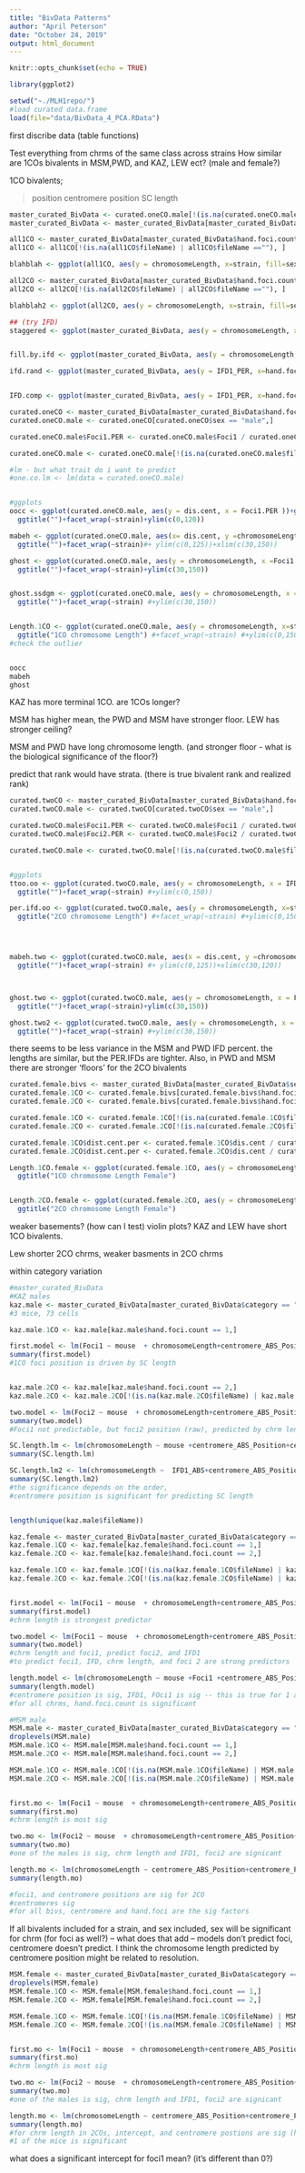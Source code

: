 ```yaml
---
title: "BivData Patterns"
author: "April Peterson"
date: "October 24, 2019"
output: html_document
---
```


```r
knitr::opts_chunk$set(echo = TRUE)
```


```r

library(ggplot2)

setwd("~./MLH1repo/")
#load curated data.frame
load(file="data/BivData_4_PCA.RData")
```


first discribe data (table functions)



Test everything from chrms of the same class across strains
How similar are 1COs bivalents in MSM,PWD, and KAZ, LEW ect?
(male and female?)


1CO bivalents; 

> position
> centromere position
> SC length



```r

master_curated_BivData <- curated.oneCO.male[!(is.na(curated.oneCO.male$fileName) | curated.oneCO.male$fileName ==""), ]
master_curated_BivData <- master_curated_BivData[master_curated_BivData$hand.foci.count != 8,]

all1CO <- master_curated_BivData[master_curated_BivData$hand.foci.count == 1,]
all1CO <- all1CO[!(is.na(all1CO$fileName) | all1CO$fileName ==""), ]

blahblah <- ggplot(all1CO, aes(y = chromosomeLength, x=strain, fill=sex))+geom_boxplot(aes(alpha=0.5))+geom_jitter(aes(alpha=0.2))+  ggtitle("1COs male and females") +ylim(c(30,250))

all2CO <- master_curated_BivData[master_curated_BivData$hand.foci.count == 2,]
all2CO <- all2CO[!(is.na(all2CO$fileName) | all2CO$fileName ==""), ]

blahblah2 <- ggplot(all2CO, aes(y = chromosomeLength, x=strain, fill=sex))+geom_boxplot(aes(alpha=0.5))+geom_jitter(aes(alpha=0.2))+  ggtitle("2COs male and females")+ ylim(c(30,250))

## (try IFD)
staggered <- ggplot(master_curated_BivData, aes(y = chromosomeLength, x=hand.foci.count, color=mouse))+geom_jitter(aes(alpha=0.2))+ facet_wrap(strain~sex)+ ggtitle("")+theme(legend.position="none") #+ ylim(c(30,250))


fill.by.ifd <- ggplot(master_curated_BivData, aes(y = chromosomeLength, x=hand.foci.count, color=IFD1_PER))+geom_jitter(aes(alpha=0.2))+ facet_wrap(strain~sex)+ ggtitle("SC length Fill by IFD")#+theme(legend.position="none") #+ ylim(c(30,250))

ifd.rand <- ggplot(master_curated_BivData, aes(y = IFD1_PER, x=hand.foci.count, color=strain))+geom_jitter(aes(alpha=0.2))+ facet_wrap(~sex)+ ggtitle("SC length Fill by IFD")#+theme(legend.position="none") #+ ylim(c(30,250))


IFD.comp <- ggplot(master_curated_BivData, aes(y = IFD1_PER, x=hand.foci.count, color=mouse))+geom_jitter(aes(alpha=0.2))+ facet_wrap(strain~sex)+ ggtitle("IFD1 distributions")+theme(legend.position="none")

```




```r

curated.oneCO <- master_curated_BivData[master_curated_BivData$hand.foci.count == 1,]
curated.oneCO.male <- curated.oneCO[curated.oneCO$sex == "male",]

curated.oneCO.male$Foci1.PER <- curated.oneCO.male$Foci1 / curated.oneCO.male$chromosomeLength

curated.oneCO.male <- curated.oneCO.male[!(is.na(curated.oneCO.male$fileName) | curated.oneCO.male$fileName ==""), ]

#lm - but what trait do i want to predict
#one.co.lm <- lm(data = curated.oneCO.male)


#ggplots
oocc <- ggplot(curated.oneCO.male, aes(y = dis.cent, x = Foci1.PER ))+geom_jitter()+
  ggtitle("")+facet_wrap(~strain)+ylim(c(0,120))

mabeh <- ggplot(curated.oneCO.male, aes(x= dis.cent, y =chromosomeLength ))+geom_jitter()+
  ggtitle("")+facet_wrap(~strain)#+ ylim(c(0,125))+xlim(c(30,150))

ghost <- ggplot(curated.oneCO.male, aes(y = chromosomeLength, x =Foci1.PER ))+geom_jitter()+
  ggtitle("")+facet_wrap(~strain)+ylim(c(30,150))


ghost.ssdgm <- ggplot(curated.oneCO.male, aes(y = chromosomeLength, x = Foci1.PER ))+geom_jitter()+
  ggtitle("")+facet_wrap(~strain) #+ylim(c(30,150))


Length.1CO <- ggplot(curated.oneCO.male, aes(y = chromosomeLength, x=strain))+geom_boxplot(aes(alpha=0.5))+geom_jitter()+
  ggtitle("1CO chromosome Length") #+facet_wrap(~strain) #+ylim(c(0,150))
#check the outlier


oocc
mabeh
ghost
```

KAZ has more terminal 1CO. 
are 1COs longer?

MSM has higher mean, the PWD and MSM have stronger floor. LEW has stronger ceiling?


MSM and PWD have long chromosome length. (and stronger floor - what is the biological significance of the floor?) 

predict that rank would have strata. (there is true bivalent rank and realized rank)


```r

curated.twoCO <- master_curated_BivData[master_curated_BivData$hand.foci.count == 2,]
curated.twoCO.male <- curated.twoCO[curated.twoCO$sex == "male",]

curated.twoCO.male$Foci1.PER <- curated.twoCO.male$Foci1 / curated.twoCO.male$chromosomeLength
curated.twoCO.male$Foci2.PER <- curated.twoCO.male$Foci2 / curated.twoCO.male$chromosomeLength

curated.twoCO.male <- curated.twoCO.male[!(is.na(curated.twoCO.male$fileName) | curated.twoCO.male$fileName ==""), ]


#ggplots
ttoo.oo <- ggplot(curated.twoCO.male, aes(y = chromosomeLength, x = IFD1 ))+geom_jitter()+
  ggtitle("")+facet_wrap(~strain) #+ylim(c(0,150))

per.ifd.oo <- ggplot(curated.twoCO.male, aes(y = chromosomeLength, x=strain))+geom_boxplot(aes(alpha=0.5))+geom_jitter()+
  ggtitle("2CO chromosome Length") #+facet_wrap(~strain) #+ylim(c(0,150))




mabeh.two <- ggplot(curated.twoCO.male, aes(x = dis.cent, y =chromosomeLength ))+geom_jitter()+
  ggtitle("")+facet_wrap(~strain) #+ ylim(c(0,125))+xlim(c(30,120))



ghost.two <- ggplot(curated.twoCO.male, aes(y = chromosomeLength, x = Foci1.PER ))+geom_jitter()+
  ggtitle("")+facet_wrap(~strain)+ylim(c(30,150))

ghost.two2 <- ggplot(curated.twoCO.male, aes(y = chromosomeLength, x = Foci2.PER ))+geom_jitter()+
  ggtitle("")+facet_wrap(~strain) #+ylim(c(30,150))

```


there seems to be less variance in the MSM and PWD IFD percent. the lengths are similar, but the PER.IFDs are tighter.
Also, in PWD and MSM there are stronger 'floors' for the 2CO bivalents


```r

curated.female.bivs <- master_curated_BivData[master_curated_BivData$sex == "female",]
curated.female.1CO <- curated.female.bivs[curated.female.bivs$hand.foci.count == 1,]
curated.female.2CO <- curated.female.bivs[curated.female.bivs$hand.foci.count == 2,]

curated.female.1CO <- curated.female.1CO[!(is.na(curated.female.1CO$fileName) | curated.female.1CO$fileName ==""), ]
curated.female.2CO <- curated.female.2CO[!(is.na(curated.female.2CO$fileName) | curated.female.2CO$fileName ==""), ]

curated.female.1CO$dist.cent.per <- curated.female.1CO$dis.cent / curated.female.1CO$chromosomeLength
curated.female.2CO$dist.cent.per <- curated.female.2CO$dis.cent / curated.female.2CO$chromosomeLength

Length.1CO.female <- ggplot(curated.female.1CO, aes(y = chromosomeLength, x=strain))+geom_boxplot(aes(alpha=0.5))+geom_jitter(aes(color=dis.cent))+
  ggtitle("1CO chromosome Length Female") 


Length.2CO.female <- ggplot(curated.female.2CO, aes(y = chromosomeLength, x=strain))+geom_boxplot(aes(alpha=0.5))+geom_jitter(aes(color=dist.cent.per))+
  ggtitle("2CO chromosome Length Female") 

```

weaker basements? (how can I test) violin plots?
KAZ and LEW have short 1CO bivalents.


Lew shorter 2CO chrms, 
weaker basments in 2CO chrms


within category variation

```r
#master_curated_BivData
#KAZ males
kaz.male <- master_curated_BivData[master_curated_BivData$category == "KAZ male",]
#3 mice, 73 cells

kaz.male.1CO <- kaz.male[kaz.male$hand.foci.count == 1,]

first.model <- lm(Foci1 ~ mouse  + chromosomeLength+centromere_ABS_Position+centromere_PER_Position+avergeRED,  data=kaz.male.1CO)
summary(first.model)
#1CO foci position is driven by SC length


kaz.male.2CO <- kaz.male[kaz.male$hand.foci.count == 2,]
kaz.male.2CO <- kaz.male.2CO[!(is.na(kaz.male.2CO$fileName) | kaz.male.2CO$fileName==""), ]

two.model <- lm(Foci2 ~ mouse  + chromosomeLength+centromere_ABS_Position+centromere_PER_Position+avergeRED+Foci1,  data=kaz.male.2CO)
summary(two.model)
#Foci1 not predictable, but foci2 position (raw), predicted by chrm length and mouse

SC.length.lm <- lm(chromosomeLength ~ mouse +centromere_ABS_Position+centromere_PER_Position+avergeRED+Foci1,  data=kaz.male.1CO)
summary(SC.length.lm)

SC.length.lm2 <- lm(chromosomeLength ~  IFD1_ABS+centromere_ABS_Position+Foci1+Foci2+dis.cent+IFD1,  data=kaz.male.2CO)
summary(SC.length.lm2)
#the significance depends on the order, 
#centromere position is significant for predicting SC length


length(unique(kaz.male$fileName))

```



```r

kaz.female <- master_curated_BivData[master_curated_BivData$category == "KAZ female",]
kaz.female.1CO <- kaz.female[kaz.female$hand.foci.count == 1,]
kaz.female.2CO <- kaz.female[kaz.female$hand.foci.count == 2,]

kaz.female.1CO <- kaz.female.1CO[!(is.na(kaz.female.1CO$fileName) | kaz.female.1CO$fileName==""), ]
kaz.female.2CO <- kaz.female.2CO[!(is.na(kaz.female.2CO$fileName) | kaz.female.2CO$fileName==""), ]


first.model <- lm(Foci1 ~ mouse  + chromosomeLength+centromere_ABS_Position+centromere_PER_Position+avergeRED,  data=kaz.female.1CO)
summary(first.model)
#chrm length is strongest predictor

two.model <- lm(Foci1 ~ mouse  + chromosomeLength+centromere_ABS_Position+centromere_PER_Position+avergeRED+IFD1+Foci2,  data=kaz.female.2CO)
summary(two.model)
#chrm length and foci1, predict foci2, and IFD1
#to predict foci1, IFD, chrm length, and foci 2 are strong predictors

length.model <- lm(chromosomeLength ~ mouse +Foci1 +centromere_ABS_Position+centromere_PER_Position+avergeRED+hand.foci.count,  data=kaz.female)
summary(length.model)
#centromere position is sig, IFD1, FOci1 is sig -- this is true for 1 and 2CO
#for all chrms, hand.foci.count is significant


```



```r
#MSM male
MSM.male <- master_curated_BivData[master_curated_BivData$category == "MSM male",]
droplevels(MSM.male)
MSM.male.1CO <- MSM.male[MSM.male$hand.foci.count == 1,]
MSM.male.2CO <- MSM.male[MSM.male$hand.foci.count == 2,]

MSM.male.1CO <- MSM.male.1CO[!(is.na(MSM.male.1CO$fileName) | MSM.male.1CO$fileName==""), ]
MSM.male.2CO <- MSM.male.2CO[!(is.na(MSM.male.2CO$fileName) | MSM.male.2CO$fileName==""), ]


first.mo <- lm(Foci1 ~ mouse  + chromosomeLength+centromere_ABS_Position+centromere_PER_Position+avergeRED,  data=MSM.male.1CO)
summary(first.mo)
#chrm length is most sig

two.mo <- lm(Foci2 ~ mouse  + chromosomeLength+centromere_ABS_Position+centromere_PER_Position+avergeRED+IFD1+Foci1+SisCoTen,  data=MSM.male.2CO)
summary(two.mo)
#one of the males is sig, chrm length and IFD1, foci2 are signicant

length.mo <- lm(chromosomeLength ~ centromere_ABS_Position+centromere_PER_Position+avergeRED+hand.foci.count+mouse,  data=MSM.male)
summary(length.mo)

#foci1, and centromere positions are sig for 2CO
#centromeres sig
#for all bivs, centromere and hand.foci are the sig factors

```


If all bivalents included for a strain, and sex included, sex will be significant for chrm (for foci as well?) -- what does that add -- 
models don't predict foci, centromere doesn't predict.
I think the chromosome length predicted by centromere position might be related to resolution.



```r

MSM.female <- master_curated_BivData[master_curated_BivData$category == "MSM female",]
droplevels(MSM.female)
MSM.female.1CO <- MSM.female[MSM.female$hand.foci.count == 1,]
MSM.female.2CO <- MSM.female[MSM.female$hand.foci.count == 2,]

MSM.female.1CO <- MSM.female.1CO[!(is.na(MSM.female.1CO$fileName) | MSM.female.1CO$fileName==""), ]
MSM.female.2CO <- MSM.female.2CO[!(is.na(MSM.female.2CO$fileName) | MSM.female.2CO$fileName==""), ]


first.mo <- lm(Foci1 ~ mouse  + chromosomeLength+centromere_ABS_Position+centromere_PER_Position+avergeRED,  data=MSM.female.1CO)
summary(first.mo)
#chrm length is most sig

two.mo <- lm(Foci2 ~ mouse  + chromosomeLength+centromere_ABS_Position+centromere_PER_Position+avergeRED+IFD1+Foci1+SisCoTen,  data=MSM.female.2CO)
summary(two.mo)
#one of the males is sig, chrm length and IFD1, foci2 are signicant

length.mo <- lm(chromosomeLength ~ centromere_ABS_Position+centromere_PER_Position+avergeRED+hand.foci.count+mouse,  data=MSM.female)
summary(length.mo)
#for chrm length in 2COs, intercept, and centromere postions are sig (hand foci count is not significant if i only use 1 chrm class), it is sig for all bivs
#1 of the mice is significant


```


what does a significant intercept for foci1 mean? (it's different than 0?)




```r

```

